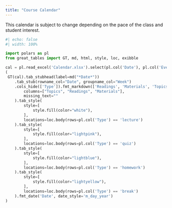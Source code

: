 ```yaml
---
title: "Course Calendar"
---
```


This calendar is subject to change depending on the pace of the class and student interest.

```python
#| echo: false
#| width: 100%

import polars as pl
from great_tables import GT, md, html, style, loc, exibble

cal = pl.read_excel('Calendar.xlsx').select(pl.col('Date'), pl.col('Event'), pl.col('Topics'), pl.col('Readings'), pl.col('Materials'), pl.col('Week'), pl.col('Type')).sort('Date')
(
 GT(cal).tab_stubhead(label=md("*Date*"))
    .tab_stub(rowname_col="Date", groupname_col="Week")
    .cols_hide(['Type']).fmt_markdown(['Readings', 'Materials', 'Topics', 'Event']).sub_missing(
        columns=["Topics", "Readings", "Materials"],
        missing_text=""
    ).tab_style(
        style=[
            style.fill(color="white"),
        ],
        locations=loc.body(rows=pl.col('Type') == 'lecture')
    ).tab_style(
        style=[
            style.fill(color="lightpink"),
        ],
        locations=loc.body(rows=pl.col('Type') == 'quiz')
    ).tab_style(
        style=[
            style.fill(color="lightblue"),
        ],
        locations=loc.body(rows=pl.col('Type') == 'homework')
    ).tab_style(
        style=[
            style.fill(color="lightyellow"),
        ],
        locations=loc.body(rows=pl.col('Type') == 'break')
    ).fmt_date('Date', date_style='m_day_year')
)
```
